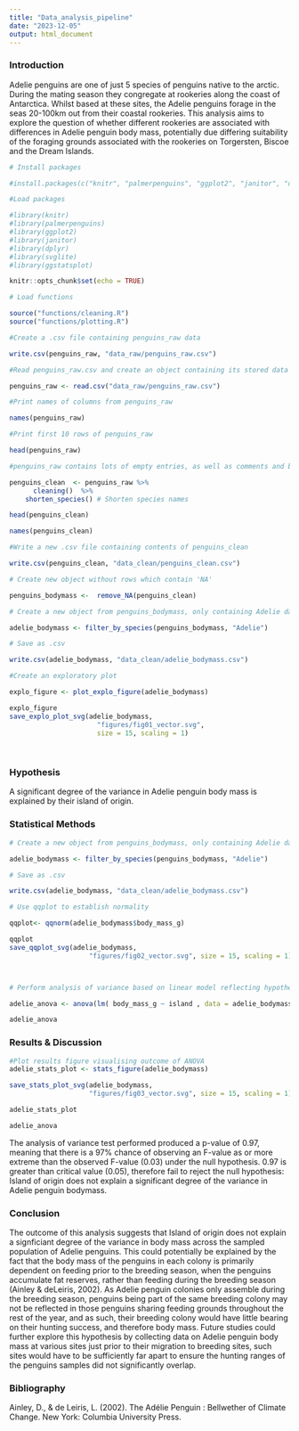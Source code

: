 ```yaml
---
title: "Data_analysis_pipeline"
date: "2023-12-05"
output: html_document
---
```


### Introduction

Adelie penguins are one of just 5 species of penguins native to the arctic. During the mating season they congregate at rookeries along the coast of Antarctica. Whilst based at these sites, the Adelie penguins forage in the seas 20-100km out from their coastal rookeries. This analysis aims to explore the question of whether different rookeries are associated with differences in Adelie penguin body mass, potentially due differing suitability of the foraging grounds associated with the rookeries on Torgersten, Biscoe and the Dream Islands.

```r

# Install packages

#install.packages(c("knitr", "palmerpenguins", "ggplot2", "janitor", "dplyr", "svglite", "ggstatsplot")) 

#Load packages

#library(knitr)
#library(palmerpenguins)
#library(ggplot2)
#library(janitor)
#library(dplyr)
#library(svglite)
#library(ggstatsplot)

knitr::opts_chunk$set(echo = TRUE)

# Load functions

source("functions/cleaning.R")
source("functions/plotting.R")

#Create a .csv file containing penguins_raw data

write.csv(penguins_raw, "data_raw/penguins_raw.csv")

#Read penguins_raw.csv and create an object containing its stored data

penguins_raw <- read.csv("data_raw/penguins_raw.csv")

#Print names of columns from penguins_raw

names(penguins_raw)

#Print first 10 rows of penguins_raw  

head(penguins_raw)

#penguins_raw contains lots of empty entries, as well as comments and blood isotope data which is not relevant to our analysis. Remove them using the cleaning() function loaded earlier and create new object from this cleaned data.

penguins_clean  <- penguins_raw %>%
      cleaning()  %>%
    shorten_species() # Shorten species names 

head(penguins_clean)

names(penguins_clean) 

#Write a new .csv file containing contents of penguins_clean

write.csv(penguins_clean, "data_clean/penguins_clean.csv")

# Create new object without rows which contain 'NA'

penguins_bodymass <-  remove_NA(penguins_clean)

# Create a new object from penguins_bodymass, only containing Adelie data

adelie_bodymass <- filter_by_species(penguins_bodymass, "Adelie")

# Save as .csv

write.csv(adelie_bodymass, "data_clean/adelie_bodymass.csv")

#Create an exploratory plot

explo_figure <- plot_explo_figure(adelie_bodymass)

explo_figure          
save_explo_plot_svg(adelie_bodymass, 
                      "figures/fig01_vector.svg", 
                      size = 15, scaling = 1)
                        
                        
```

### Hypothesis

A significant degree of the variance in Adelie penguin body mass is explained by their island of origin.

### Statistical Methods

```r

# Create a new object from penguins_bodymass, only containing Adelie data

adelie_bodymass <- filter_by_species(penguins_bodymass, "Adelie")

# Save as .csv

write.csv(adelie_bodymass, "data_clean/adelie_bodymass.csv")

# Use qqplot to establish normality

qqplot<- qqnorm(adelie_bodymass$body_mass_g)

qqplot
save_qqplot_svg(adelie_bodymass,
                    "figures/fig02_vector.svg", size = 15, scaling = 1)



# Perform analysis of variance based on linear model reflecting hypothesised relationship

adelie_anova <- anova(lm( body_mass_g ~ island , data = adelie_bodymass))

adelie_anova

```

### Results & Discussion

```r


#Plot results figure visualising outcome of ANOVA
adelie_stats_plot <- stats_figure(adelie_bodymass)

save_stats_plot_svg(adelie_bodymass,
                    "figures/fig03_vector.svg", size = 15, scaling = 1)

adelie_stats_plot

adelie_anova


```
The analysis of variance test performed produced a p-value of 0.97, meaning that there is a 97% chance of observing an F-value as or more extreme than the observed F-value (0.03) under the null hypothesis. 0.97 is greater than critical value (0.05), therefore fail to reject the null hypothesis: Island of origin does not explain a significant degree of the variance in Adelie penguin bodymass. 


### Conclusion

The outcome of this analysis suggests that Island of origin does not explain a signficiant degree of the variance in body mass across the sampled population of Adelie penguins. This could potentially be explained by the fact that the body mass of the penguins in each colony is primarily dependent on feeding prior to the breeding season, when the penguins accumulate fat reserves, rather than feeding during the breeding season  (Ainley & deLeiris, 2002). As Adelie penguin colonies only assemble during the breeding season, penguins being part of the same breeding colony may not be reflected in those penguins sharing feeding grounds throughout the rest of the year, and as such, their breeding colony would have little bearing on their hunting success, and therefore body mass. Future studies could further explore this hypothesis by collecting data on Adelie penguin body mass at various sites just prior to their migration to breeding sites, such sites would have to be sufficiently far apart to ensure the hunting ranges of the penguins samples did not significantly overlap.

### Bibliography
Ainley, D., & de Leiris, L. (2002). The Adélie Penguin : Bellwether of Climate Change. New York: Columbia University Press.

